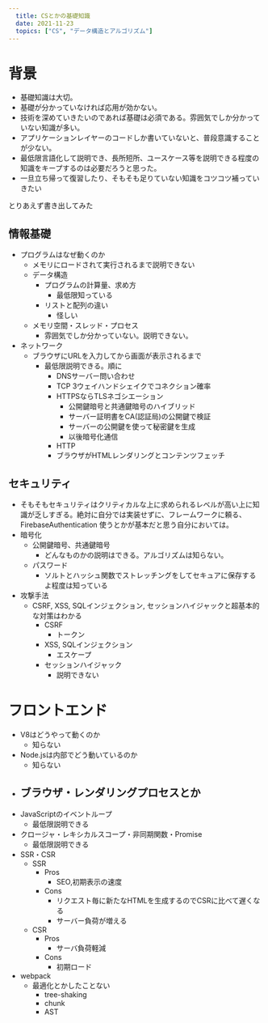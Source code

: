 ```yaml
---
  title: CSとかの基礎知識
  date: 2021-11-23
  topics: ["CS", "データ構造とアルゴリズム"]
---
```


# 背景

- 基礎知識は大切。
- 基礎が分かっていなければ応用が効かない。
- 技術を深めていきたいのであれば基礎は必須である。雰囲気でしか分かっていない知識が多い。
- アプリケーションレイヤーのコードしか書いていないと、普段意識することが少ない。
- 最低限言語化して説明でき、長所短所、ユースケース等を説明できる程度の知識をキープするのは必要だろうと思った。
- 一旦立ち帰って復習したり、そもそも足りていない知識をコツコツ補っていきたい

とりあえず書き出してみた

## 情報基礎
- プログラムはなぜ動くのか
  - メモリにロードされて実行されるまで説明できない
  - データ構造
      - プログラムの計算量、求め方
          - 最低限知っている
      - リストと配列の違い
          - 怪しい
  - メモリ空間・スレッド・プロセス
      - 雰囲気でしか分かっていない。説明できない。
- ネットワーク
  - ブラウザにURLを入力してから画面が表示されるまで
    - 最低限説明できる。順に
      - DNSサーバー問い合わせ
      - TCP 3ウェイハンドシェイクでコネクション確率
      - HTTPSならTLSネゴシエーション
        - 公開鍵暗号と共通鍵暗号のハイブリッド
        - サーバー証明書をCA(認証局)の公開鍵で検証
        - サーバーの公開鍵を使って秘密鍵を生成
        - 以後暗号化通信
      - HTTP
      - ブラウザがHTMLレンダリングとコンテンツフェッチ
## セキュリティ
- そもそもセキュリティはクリティカルな上に求められるレベルが高い上に知識が乏しすぎる。絶対に自分では実装せずに、フレームワークに頼る、FirebaseAuthentication 使うとかが基本だと思う自分においては。
- 暗号化
  - 公開鍵暗号、共通鍵暗号
    - どんなものかの説明はできる。アルゴリズムは知らない。
  - パスワード
    - ソルトとハッシュ関数でストレッチングをしてセキュアに保存するよ程度は知っている
- 攻撃手法
  - CSRF, XSS, SQLインジェクション, セッションハイジャックと超基本的な対策はわかる
    - CSRF
      - トークン
    - XSS, SQLインジェクション
      - エスケープ
    - セッションハイジャック
      - 説明できない
# フロントエンド
- V8はどうやって動くのか
  - 知らない
- Node.jsは内部でどう動いているのか
  - 知らない
- ブラウザ・レンダリングプロセスとか
  - 
- JavaScriptのイベントループ
  - 最低限説明できる
- クロージャ・レキシカルスコープ・非同期関数・Promise
  - 最低限説明できる
- SSR・CSR
  - SSR
    - Pros
      - SEO,初期表示の速度
    - Cons
      - リクエスト毎に新たなHTMLを生成するのでCSRに比べて遅くなる
      - サーバー負荷が増える
  - CSR
    - Pros
      - サーバ負荷軽減
    - Cons
      - 初期ロード
- webpack
  - 最適化とかしたことない
    - tree-shaking
    - chunk
    - AST
